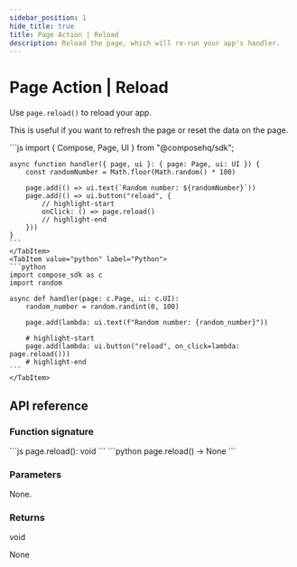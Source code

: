 ```yaml
---
sidebar_position: 1
hide_title: true
title: Page Action | Reload
description: Reload the page, which will re-run your app's handler.
---
```




# Page Action | Reload

Use `page.reload()` to reload your app.

This is useful if you want to refresh the page or reset the data on the page.

<Tabs groupId="sdkLanguage">
    <TabItem value="node" label="TypeScript / JavaScript">
    ```js
    import { Compose, Page, UI } from "@composehq/sdk";

    async function handler({ page, ui }: { page: Page, ui: UI }) {
        const randomNumber = Math.floor(Math.random() * 100)

        page.add(() => ui.text(`Random number: ${randomNumber}`))
        page.add(() => ui.button("reload", {
            // highlight-start
            onClick: () => page.reload()
            // highlight-end
        }))
    }
    ```
    </TabItem>
    <TabItem value="python" label="Python">
    ```python
    import compose_sdk as c
    import random

    async def handler(page: c.Page, ui: c.UI):
        random_number = random.randint(0, 100)

        page.add(lambda: ui.text(f"Random number: {random_number}"))

        # highlight-start
        page.add(lambda: ui.button("reload", on_click=lambda: page.reload()))
        # highlight-end
    ```
    </TabItem>
</Tabs>

## API reference

### Function signature

<Tabs groupId="sdkLanguage">
    <TabItem value="node" label="TypeScript / JavaScript">
    ```js
    page.reload(): void
    ```
    </TabItem>
    <TabItem value="python" label="Python">
    ```python
    page.reload() -> None
    ```
    </TabItem>
</Tabs>

### Parameters

None.

### Returns

<Tabs groupId="sdkLanguage" className="hide_tabs">
    <TabItem value="node" label="TypeScript / JavaScript">
    <p><span className="type-pill" style={{ marginLeft: 0}}>void</span></p>
    </TabItem>
    <TabItem value="python" label="Python">
    <p><span className="type-pill" style={{ marginLeft: 0}}>None</span></p>
    </TabItem>
</Tabs>
